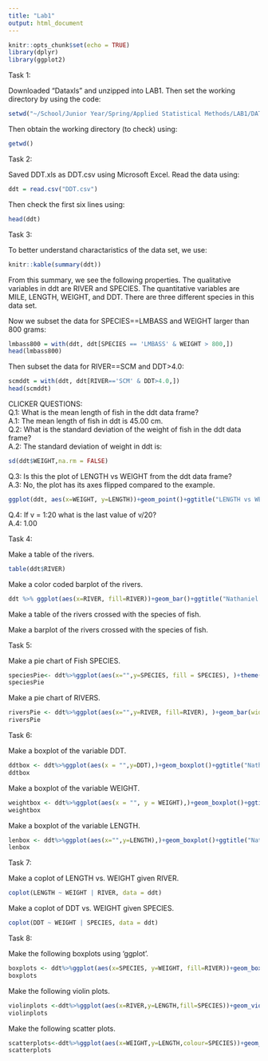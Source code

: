 ```yaml
---
title: "Lab1"
output: html_document
---
```


```r
knitr::opts_chunk$set(echo = TRUE)
library(dplyr)
library(ggplot2)
```

Task 1:

Downloaded "Dataxls" and unzipped into LAB1. Then set the working directory by using the code:
```r
setwd("~/School/Junior Year/Spring/Applied Statistical Methods/LAB1/DATAxls")
```
Then obtain the working directory (to check) using:
```r
getwd()
```

Task 2:

Saved DDT.xls as DDT.csv using Microsoft Excel. 
Read the data using:
```r
ddt = read.csv("DDT.csv")
```
Then check the first six lines using:
```r
head(ddt)
```

Task 3: 

To better understand charactaristics of the data set, we use:
```r
knitr::kable(summary(ddt))
```

From this summary, we see the following properties.
The qualitative variables in ddt are RIVER and SPECIES. 
The quantitative variables are MILE, LENGTH, WEIGHT, and DDT.
There are three different species in this data set. 

Now we subset the data for SPECIES==LMBASS and WEIGHT larger than 800 grams:
```r
lmbass800 = with(ddt, ddt[SPECIES == 'LMBASS' & WEIGHT > 800,])
head(lmbass800)
```

Then subset the data for RIVER==SCM and DDT>4.0:
```r
scmddt = with(ddt, ddt[RIVER=='SCM' & DDT>4.0,])
head(scmddt)
```

CLICKER QUESTIONS:  
Q.1: What is the mean length of fish in the ddt data frame?  
  A.1: The mean length of fish in ddt is 45.00 cm.  
Q.2: What is the standard deviation of the weight of fish in the ddt data frame?  
  A.2: The standard deviation of weight in ddt is:
```r
sd(ddt$WEIGHT,na.rm = FALSE)
```  
Q.3: Is this the plot of LENGTH vs WEIGHT from the ddt data frame?  
  A.3: No, the plot has its axes flipped compared to the example.
```r
ggplot(ddt, aes(x=WEIGHT, y=LENGTH))+geom_point()+ggtitle("LENGTH vs WEIGHT from data frame ddt")
```  
Q.4: If v = 1:20 what is the last value of v/20?  
  A.4: 1.00  
  
Task 4: 

Make a table of the rivers.  
```r
table(ddt$RIVER)
```
Make a color coded barplot of the rivers.  
```r
ddt %>% ggplot(aes(x=RIVER, fill=RIVER))+geom_bar()+ggtitle("Nathaniel Gunter")
```  

Make a table of the rivers crossed with the species of fish.  

Make a barplot of the rivers crossed with the species of fish.  

Task 5: 

Make a pie chart of Fish SPECIES.  
```r
speciesPie<- ddt%>%ggplot(aes(x="",y=SPECIES, fill = SPECIES), )+theme(axis.text.y = element_blank())+geom_bar(width=1, stat="identity")+ggtitle("Nathaniel Gunter") + theme(axis.text = element_blank(), axis.ticks=element_blank(), axis.title.x = element_blank(), axis.title.y=element_blank(), axis.line=element_blank())+coord_polar("y",start=0)
speciesPie
```  

Make a pie chart of RIVERS.  

```r
riversPie <- ddt%>%ggplot(aes(x="",y=RIVER, fill=RIVER), )+geom_bar(width=1, stat="identity")+ggtitle("Nathaniel Gunter")+ theme(axis.text = element_blank(), axis.ticks=element_blank(), axis.title.x = element_blank(), axis.title.y=element_blank(),axis.line=element_blank())+coord_polar("y",start=0)
riversPie
```  


Task 6:  

Make a boxplot of the variable DDT.  

```r
ddtbox <- ddt%>%ggplot(aes(x = "",y=DDT),)+geom_boxplot()+ggtitle("Nathaniel Gunter")
ddtbox
```  

Make a boxplot of the variable WEIGHT.  

```r
weightbox <- ddt%>%ggplot(aes(x = "", y = WEIGHT),)+geom_boxplot()+ggtitle("Nathaniel Gunter")
weightbox
```  

Make a boxplot of the variable LENGTH.  

```r
lenbox <- ddt%>%ggplot(aes(x="",y=LENGTH),)+geom_boxplot()+ggtitle("Nathaniel Gunter")
lenbox
```  

Task 7:  

Make a coplot of LENGTH vs. WEIGHT given RIVER.  

```r
coplot(LENGTH ~ WEIGHT | RIVER, data = ddt)
```  

Make a coplot of DDT vs. WEIGHT given SPECIES.  

```r
coplot(DDT ~ WEIGHT | SPECIES, data = ddt)
```  

Task 8:  

Make the following boxplots using 'ggplot'.  

```r
boxplots <- ddt%>%ggplot(aes(x=SPECIES, y=WEIGHT, fill=RIVER))+geom_boxplot()+ggtitle("Nathaniel Gunter")
boxplots
```  

Make the following violin plots.  

```r
violinplots <-ddt%>%ggplot(aes(x=RIVER,y=LENGTH,fill=SPECIES))+geom_violin()+ggtitle("Nathaniel Gunter")
violinplots
```  

Make the following scatter plots.  

```r
scatterplots<-ddt%>%ggplot(aes(x=WEIGHT,y=LENGTH,colour=SPECIES))+geom_point()+ggtitle("Nathaniel Gunter")
scatterplots
```  
